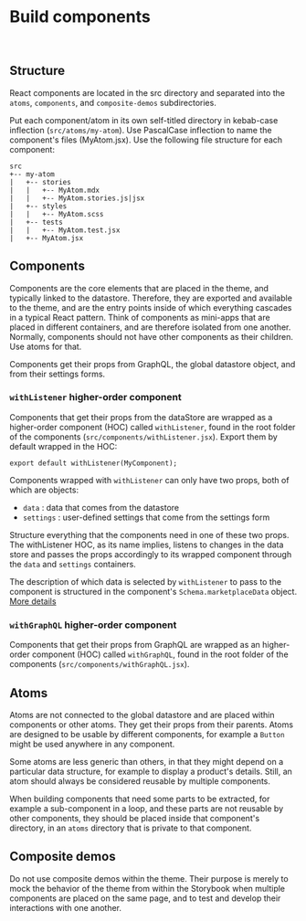 
<Meta title="Docs/Getting Started/Build components" />

# Build components

<br />

## Structure

React components are located in the src directory and separated into the `atoms`, `components`, and `composite-demos` subdirectories.

Put each component/atom in its own self-titled directory in kebab-case inflection (`src/atoms/my-atom`). Use PascalCase inflection to name the component's files (MyAtom.jsx). Use the following file structure for each component:

```
src
+-- my-atom
|	+-- stories
|	|   +-- MyAtom.mdx
|	|   +-- MyAtom.stories.js|jsx
|	+-- styles
|	|   +-- MyAtom.scss
|	+-- tests
|	|   +-- MyAtom.test.jsx
|	+-- MyAtom.jsx
```

## Components

Components are the core elements that are placed in the theme, and typically linked to the datastore. Therefore, they are exported and available to the theme, and are the entry points inside of which everything cascades in a typical React pattern. Think of components as mini-apps that are placed in different containers, and are therefore isolated from one another. Normally, components should not have other components as their children. Use atoms for that.

Components get their props from GraphQL, the global datastore object, and from their settings forms.

### `withListener` higher-order component

Components that get their props from the dataStore are wrapped as a higher-order component (HOC) called `withListener`, found in the root folder of the components (`src/components/withListener.jsx`). Export them by default wrapped in the HOC:

```
export default withListener(MyComponent);
```

Components wrapped with `withListener` can only have two props, both of which are objects: 
- `data` : data that comes from the datastore
- `settings` : user-defined settings that come from the settings form

Structure everything that the components need in one of these two props. The withListener HOC, as its name implies, listens to changes in the data store and passes the props accordingly to its wrapped component through the `data` and `settings` containers.

The description of which data is selected by `withListener` to pass to the component is structured in the component's `Schema.marketplaceData` object. [More details](?path=/story/docs-customization-intro--page)

### `withGraphQL` higher-order component

Components that get their props from GraphQL are wrapped as an higher-order component (HOC) called `withGraphQL`, found in the root folder of the components (`src/components/withGraphQL.jsx`).

## Atoms

Atoms are not connected to the global datastore and are placed within components or other atoms. They get their props from their parents. Atoms are designed to be usable by different components, for example a `Button` might be used anywhere in any component.

Some atoms are less generic than others, in that they might depend on a particular data structure, for example to display a product's details. Still, an atom should always be considered reusable by multiple components.

When building components that need some parts to be extracted, for example a sub-component in a loop, and these parts are not reusable by other components, they should be placed inside that component's directory, in an `atoms` directory that is private to that component.

## Composite demos

Do not use composite demos within the theme. Their purpose is merely to mock the behavior of the theme from within the Storybook when multiple components are placed on the same page, and to test and develop their interactions with one another.
